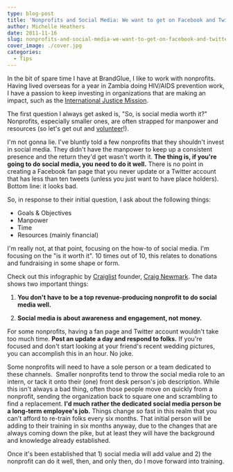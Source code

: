 ```yaml
---
type: blog-post
title: 'Nonprofits and Social Media: We want to get on Facebook and Twitter, but is it really worth it?'
author: Michelle Heathers
date: 2011-11-16
slug: nonprofits-and-social-media-we-want-to-get-on-facebook-and-twitter-but-is-it-really-worth-it
cover_image: ./cover.jpg
categories:
  - Tips
---
```


In the bit of spare time I have at BrandGlue, I like to work with nonprofits. Having lived overseas for a year in Zambia doing HIV/AIDS prevention work, I have a passion to keep investing in organizations that are making an impact, such as the [International Justice Mission](http://www.ijm.org/).

The first question I always get asked is, "So, is social media worth it?" Nonprofits, especially smaller ones, are often strapped for manpower and resources (so let's get out and [volunteer](http://www.volunteermatch.org/)!).

I'm not gonna lie. I've bluntly told a few nonprofits that they shouldn't invest in social media. They didn't have the manpower to keep up a consistent presence and the return they'd get wasn't worth it. **The thing is, if you're going to do social media, you need to do it well.** There is no point in creating a Facebook fan page that you never update or a Twitter account that has less than ten tweets (unless you just want to have place holders). Bottom line: it looks bad.

So, in response to their initial question, I ask about the following things:

- Goals & Objectives
- Manpower
- Time
- Resources (mainly financial)

I'm really not, at that point, focusing on the how-to of social media. I'm focusing on the "is it worth it". 10 times out of 10, this relates to donations and fundraising in some shape or form.

Check out this infographic by [Craiglist](http://mashable.com/follow/topics/craigslist/) founder, [Craig Newmark](http://en.wikipedia.org/wiki/Craig_Newmark). The data shows two important things:

1. **You don't have to be a top revenue-producing nonprofit to do social media well.**

2. **Social media is about awareness and engagement, not money.**

For some nonprofits, having a fan page and Twitter account wouldn't take too much time. **Post an update a day and respond to folks.** If you're focused and don't start looking at your friend's recent wedding pictures, you can accomplish this in an hour. No joke.

Some nonprofits will need to have a sole person or a team dedicated to these
channels.  Smaller nonprofits tend to throw the social media role to an
intern, or tack it onto their (one) front desk person's job description. While
this isn't always a bad thing, often those people move on quickly from a
nonprofit, sending the organization back to square one and scrambling to find
a replacement. **I'd much rather the dedicated social media person be a
long-term employee's job.** Things change _so_ fast in this realm that
you can't afford to re-train folks every six months. That initial person will
be adding to their training in six months anyway, due to the changes that are
always coming down the pike, but at least they will have the background and
knowledge already established.

Once it's been established that 1) social media will add value and 2) the
nonprofit can do it well, then, and only then, do I move forward into training.
